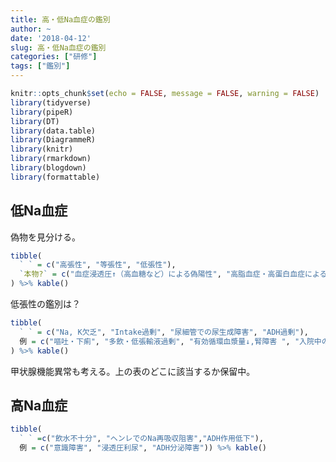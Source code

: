 ```yaml
---
title: 高・低Na血症の鑑別
author: ~
date: '2018-04-12'
slug: 高・低Na血症の鑑別
categories: ["研修"]
tags: ["鑑別"]
---
```



```r
knitr::opts_chunk$set(echo = FALSE, message = FALSE, warning = FALSE)
library(tidyverse)
library(pipeR)
library(DT)
library(data.table)
library(DiagrammeR)
library(knitr)
library(rmarkdown)
library(blogdown)
library(formattable)
```

## 低Na血症

偽物を見分ける。

```r
tibble(
  ` ` = c("高張性", "等張性", "低張性"), 
  `本物?` = c("血症浸透圧↑（高血糖など）による偽陽性", "高脂血症・高蛋白血症による偽陽性", "本物") 
) %>% kable()
```

低張性の鑑別は？

```r
tibble(
  ` ` = c("Na, K欠乏", "Intake過剰", "尿細管での尿生成障害", "ADH過剰"),
  例 = c("嘔吐・下痢", "多飲・低張輸液過剰", "有効循環血漿量↓,腎障害 ", "入院中のストレス, SIADH")
) %>% kable()
```

甲状腺機能異常も考える。上の表のどこに該当するか保留中。

## 高Na血症

```r
tibble(
  ` ` =c("飲水不十分", "ヘンレでのNa再吸収阻害","ADH作用低下"),
  例 = c("意識障害", "浸透圧利尿", "ADH分泌障害")) %>% kable()
```

